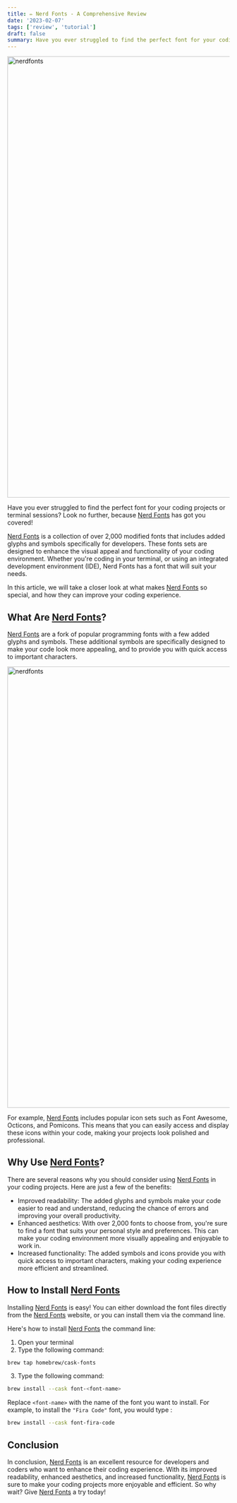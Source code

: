 ```yaml
---
title: ✏️ Nerd Fonts - A Comprehensive Review
date: '2023-02-07'
tags: ['review', 'tutorial']
draft: false
summary: Have you ever struggled to find the perfect font for your coding projects or terminal sessions? Look no further, because Nerd Fonts has got you covered!
---
```


<div className="grid place-items-center">
  <img
    className="inline rounded-lg"
    src="https://www.nerdfonts.com/assets/img/sankey-glyphs-combined-diagram.png"
    alt="nerdfonts"
    width="1000"
    height="1000"
  />
</div>

Have you ever struggled to find the perfect font for your coding projects or terminal sessions? Look no further, because [Nerd Fonts](https://www.nerdfonts.com/) has got you covered!

[Nerd Fonts](https://www.nerdfonts.com/) is a collection of over 2,000 modified fonts that includes added glyphs and symbols specifically for developers. These fonts sets are designed to enhance the visual appeal and functionality of your coding environment. Whether you're coding in your terminal, or using an integrated development environment (IDE), Nerd Fonts has a font that will suit your needs.

In this article, we will take a closer look at what makes [Nerd Fonts](https://www.nerdfonts.com/) so special, and how they can improve your coding experience.

## **What Are [Nerd Fonts](https://www.nerdfonts.com/)?**

[Nerd Fonts](https://www.nerdfonts.com/) are a fork of popular programming fonts with a few added glyphs and symbols. These additional symbols are specifically designed to make your code look more appealing, and to provide you with quick access to important characters.

<div className="grid place-items-center">
  <img
    className="inline rounded-lg"
    src="https://user-images.githubusercontent.com/15828926/37563747-5b7bee0c-2aba-11e8-877f-0148ef2a9991.png"
    alt="nerdfonts"
    width="1000"
    height="1000"
  />
</div>

For example, [Nerd Fonts](https://www.nerdfonts.com/) includes popular icon sets such as Font Awesome, Octicons, and Pomicons. This means that you can easily access and display these icons within your code, making your projects look polished and professional.

## **Why Use [Nerd Fonts](https://www.nerdfonts.com/)?**

There are several reasons why you should consider using [Nerd Fonts](https://www.nerdfonts.com/) in your coding projects. Here are just a few of the benefits:

- Improved readability: The added glyphs and symbols make your code easier to read and understand, reducing the chance of errors and improving your overall productivity.
- Enhanced aesthetics: With over 2,000 fonts to choose from, you're sure to find a font that suits your personal style and preferences. This can make your coding environment more visually appealing and enjoyable to work in.
- Increased functionality: The added symbols and icons provide you with quick access to important characters, making your coding experience more efficient and streamlined.


## **How to Install [Nerd Fonts](https://www.nerdfonts.com/)**

Installing [Nerd Fonts](https://www.nerdfonts.com/) is easy! You can either download the font files directly from the [Nerd Fonts](https://www.nerdfonts.com/) website, or you can install them via the command line.

Here's how to install [Nerd Fonts](https://www.nerdfonts.com/) the command line:

1. Open your terminal
2. Type the following command:
```bash
brew tap homebrew/cask-fonts
```

3. Type the following command: 
```bash
brew install --cask font-<font-name>
```

Replace `<font-name>` with the name of the font you want to install. For example, to install the `"Fira Code"` font, you would type :
```bash
brew install --cask font-fira-code
```

## **Conclusion**

In conclusion, [Nerd Fonts](https://www.nerdfonts.com/) is an excellent resource for developers and coders who want to enhance their coding experience. With its improved readability, enhanced aesthetics, and increased functionality, [Nerd Fonts](https://www.nerdfonts.com/) is sure to make your coding projects more enjoyable and efficient. So why wait? Give [Nerd Fonts](https://www.nerdfonts.com/) a try today!
